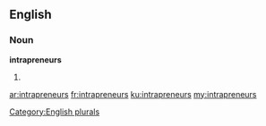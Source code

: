 ==English==

===Noun===
'''intrapreneurs'''

# {{plural of|[[intrapreneur]]}}

[[Category:English plurals]]

[[ar:intrapreneurs]]
[[fr:intrapreneurs]]
[[ku:intrapreneurs]]
[[my:intrapreneurs]]